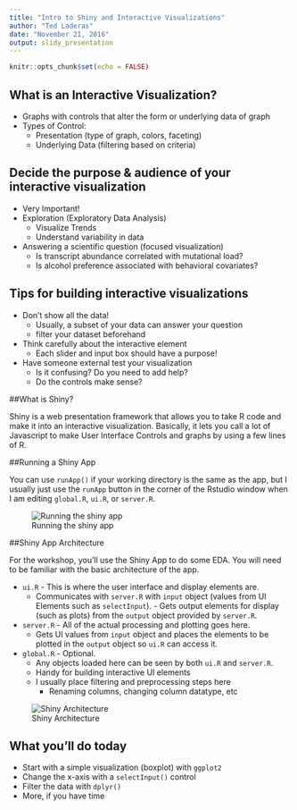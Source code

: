 ```yaml
---
title: "Intro to Shiny and Interactive Visualizations"
author: "Ted Laderas"
date: "November 21, 2016"
output: slidy_presentation
---
```


```r
knitr::opts_chunk$set(echo = FALSE)
```

## What is an Interactive Visualization?

- Graphs with controls that alter the form or underlying data of graph
- Types of Control:
    - Presentation (type of graph, colors, faceting)
    - Underlying Data (filtering based on criteria)

## Decide the purpose & audience of your interactive visualization

- Very Important! 
- Exploration (Exploratory Data Analysis) 
    - Visualize Trends
    - Understand variability in data
- Answering a scientific question (focused visualization)
    - Is transcript abundance correlated with mutational load?
    - Is alcohol preference associated with behavioral covariates?

## Tips for building interactive visualizations

- Don't show all the data! 
    - Usually, a subset of your data can answer your question
    - filter your dataset beforehand
- Think carefully about the interactive element
    - Each slider and input box should have a purpose!
- Have someone external test your visualization
    - Is it confusing? Do you need to add help?
    - Do the controls make sense?

##What is Shiny?

Shiny is a web presentation framework that allows you to take R code and make it into an interactive visualization. Basically, it lets you call a lot of Javascript to make User Interface Controls and graphs by using a few lines of R.

##Running a Shiny App

You can use `runApp()` if your working directory is the same as the app, but I usually just use the `runApp` button in the corner of the Rstudio window when I am editing `global.R`, `ui.R`, or `server.R`.

![Running the shiny app](image/runningShinyApps.png)

##Shiny App Architecture

For the workshop, you'll use the Shiny App to do some EDA. You will need to be familiar with the basic architecture of the app.

- `ui.R` - This is where the user interface and display elements are. 
    - Communicates with `server.R` with `input` object (values from UI Elements such as `selectInput`).     - Gets output elements for display (such as plots) from the `output` object provided by `server.R`.
- `server.R` - All of the actual processing and plotting goes here. 
    - Gets UI values from `input` object and places the elements to be plotted in the `output` object so `ui.R` can access it.
- `global.R` - Optional.
    - Any objects loaded here can be seen by both `ui.R` and `server.R`. 
    - Handy for building interactive UI elements
    - I usually place filtering and preprocessing steps here
        - Renaming columns, changing column datatype, etc

![Shiny Architecture](image/shinyArchitecture.png)

## What you'll do today

- Start with a simple visualization (boxplot) with `ggplot2`
- Change the x-axis with a `selectInput()` control
- Filter the data with `dplyr()`
- More, if you have time